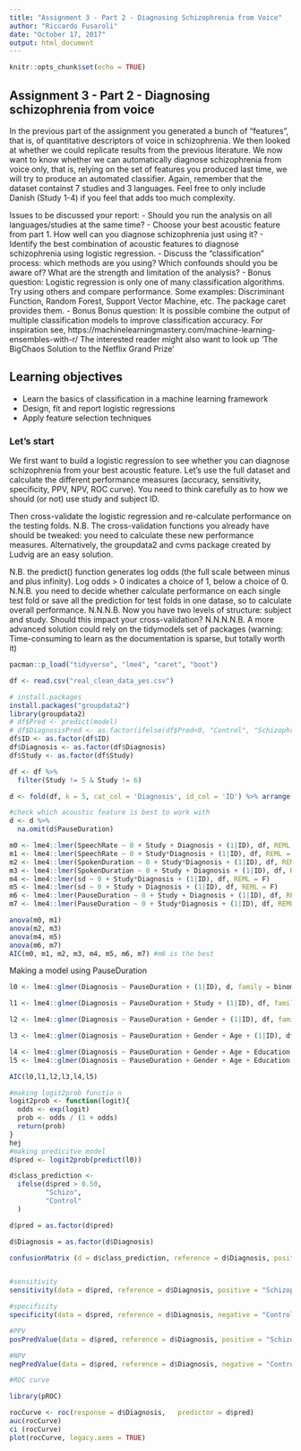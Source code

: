```yaml
---
title: "Assignment 3 - Part 2 - Diagnosing Schizophrenia from Voice"
author: "Riccardo Fusaroli"
date: "October 17, 2017"
output: html_document
---
```


```r
knitr::opts_chunk$set(echo = TRUE)
```

## Assignment 3 - Part 2 - Diagnosing schizophrenia from voice

In the previous part of the assignment you generated a bunch of "features", that is, of quantitative descriptors of voice in schizophrenia. We then looked at whether we could replicate results from the previous literature.
We now want to know whether we can automatically diagnose schizophrenia from voice only, that is, relying on the set of features you produced last time, we will try to produce an automated classifier.
Again, remember that the dataset containst 7 studies and 3 languages. Feel free to only include Danish (Study 1-4) if you feel that adds too much complexity.

Issues to be discussed your report:
- Should you run the analysis on all languages/studies at the same time? 
- Choose your best acoustic feature from part 1. How well can you diagnose schizophrenia just using it?
- Identify the best combination of acoustic features to diagnose schizophrenia using logistic regression.
- Discuss the "classification" process: which methods are you using? Which confounds should you be aware of? What are the strength and limitation of the analysis?
- Bonus question: Logistic regression is only one of many classification algorithms. Try using others and compare performance. Some examples: Discriminant Function, Random Forest, Support Vector Machine, etc. The package caret provides them. 
- Bonus Bonus question: It is possible combine the output of multiple  classification models to improve classification accuracy. For inspiration see,
https://machinelearningmastery.com/machine-learning-ensembles-with-r/
 The interested reader might also want to look up 'The BigChaos Solution to the Netflix Grand Prize'

## Learning objectives
- Learn the basics of classification in a machine learning framework
- Design, fit and report logistic regressions
- Apply feature selection techniques

### Let's start

We first want to build a logistic regression to see whether you can diagnose schizophrenia from your best acoustic feature. Let's use the full dataset and calculate the different performance measures (accuracy, sensitivity, specificity, PPV, NPV, ROC curve). You need to think carefully as to how we should (or not) use study and subject ID.

Then cross-validate the logistic regression and re-calculate performance on the testing folds. N.B. The cross-validation functions you already have should be tweaked: you need to calculate these new performance measures. Alternatively, the groupdata2 and cvms package created by Ludvig are an easy solution. 

N.B. the predict() function generates log odds (the full scale between minus and plus infinity). Log odds > 0 indicates a choice of 1, below a choice of 0.
N.N.B. you need to decide whether calculate performance on each single test fold or save all the prediction for test folds in one datase, so to calculate overall performance.
N.N.N.B. Now you have two levels of structure: subject and study. Should this impact your cross-validation?
N.N.N.N.B. A more advanced solution could rely on the tidymodels set of packages (warning: Time-consuming to learn as the documentation is sparse, but totally worth it)


```r
pacman::p_load("tidyverse", "lme4", "caret", "boot")

df <- read.csv("real_clean_data_yes.csv")

# install.packages
install.packages("groupdata2")
library(groupdata2)
# df$Pred <- predict(model)
# df$DiagnosisPred <- as.factor(ifelse(df$Pred<0, "Control", "Schizophrenia"))
df$ID <- as.factor(df$ID)
df$Diagnosis <- as.factor(df$Diagnosis)
df$Study <- as.factor(df$Study)

df <- df %>% 
  filter(Study != 5 & Study != 6)

d <- fold(df, k = 5, cat_col = 'Diagnosis', id_col = 'ID') %>% arrange(.folds)
```

```r
#check which acoustic feature is best to work with 
d <- d %>% 
  na.omit(d$PauseDuration)

m0 <- lme4::lmer(SpeechRate ~ 0 + Study + Diagnosis + (1|ID), df, REML = F)
m1 <- lme4::lmer(SpeechRate ~ 0 + Study*Diagnosis + (1|ID), df, REML = F)
m2 <- lme4::lmer(SpokenDuration ~ 0 + Study*Diagnosis + (1|ID), df, REML = F)
m3 <- lme4::lmer(SpokenDuration ~ 0 + Study + Diagnosis + (1|ID), df, REML = F)
m4 <- lme4::lmer(sd ~ 0 + Study*Diagnosis + (1|ID), df, REML = F)
m5 <- lme4::lmer(sd ~ 0 + Study + Diagnosis + (1|ID), df, REML = F)
m6 <- lme4::lmer(PauseDuration ~ 0 + Study + Diagnosis + (1|ID), df, REML = F)
m7 <- lme4::lmer(PauseDuration ~ 0 + Study*Diagnosis + (1|ID), df, REML = F)

anova(m0, m1)
anova(m2, m3)
anova(m4, m5)
anova(m6, m7)
AIC(m0, m1, m2, m3, m4, m5, m6, m7) #m6 is the best

```

Making a model using PauseDuration
```r
l0 <- lme4::glmer(Diagnosis ~ PauseDuration + (1|ID), d, family = binomial) 

l1 <- lme4::glmer(Diagnosis ~ PauseDuration + Study + (1|ID), df, family = binomial) 

l2 <- lme4::glmer(Diagnosis ~ PauseDuration + Gender + (1|ID), df, family = binomial) 

l3 <- lme4::glmer(Diagnosis ~ PauseDuration + Gender + Age + (1|ID), df, family = binomial) 

l4 <- lme4::glmer(Diagnosis ~ PauseDuration + Gender + Age + Education + (1|ID), df, family = binomial) 
l5 <- lme4::glmer(Diagnosis ~ PauseDuration + Gender + Age + Education + VerbalIQ + (1|ID), df, family = binomial) 

AIC(l0,l1,l2,l3,l4,l5)
```


```r
#making logit2prob functio n
logit2prob <- function(logit){
  odds <- exp(logit)
  prob <- odds / (1 + odds)
  return(prob)
}
hej
#making predicitve model
d$pred <- logit2prob(predict(l0))

d$class_prediction <-
  ifelse(d$pred > 0.50,
         "Schizo",
         "Control"
  )

d$pred = as.factor(d$pred)

d$Diagnosis = as.factor(d$Diagnosis)

confusionMatrix (d = d$class_prediction, reference = d$Diagnosis, positive = "Schizo")


#sensitivity
sensitivity(data = d$pred, reference = d$Diagnosis, positive = "Schizophrenia")

#specificity
specificity(data = d$pred, reference = d$Diagnosis, negative = "Control") 

#PPV
posPredValue(data = d$pred, reference = d$Diagnosis, positive = "Schizophrenia")

#NPV
negPredValue(data = d$pred, reference = d$Diagnosis, negative = "Control") 

#ROC curve

library(pROC)

rocCurve <- roc(response = d$Diagnosis,   predictor = d$pred)
auc(rocCurve) 
ci (rocCurve)
plot(rocCurve, legacy.axes = TRUE)


```

